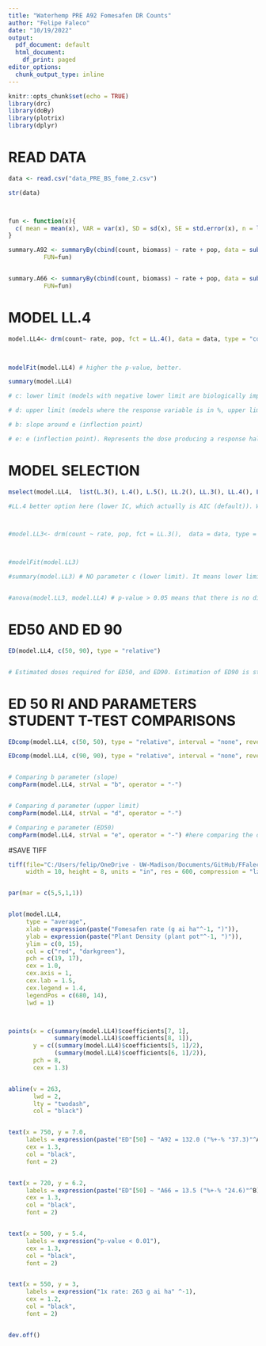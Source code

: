 ```yaml
---
title: "Waterhemp PRE A92 Fomesafen DR Counts"
author: "Felipe Faleco"
date: "10/19/2022"
output:
  pdf_document: default
  html_document:
    df_print: paged
editor_options:
  chunk_output_type: inline
---
```


```r

knitr::opts_chunk$set(echo = TRUE)
library(drc)
library(doBy)
library(plotrix)
library(dplyr)

```


# READ DATA

```r

data <- read.csv("data_PRE_BS_fome_2.csv")

str(data)



fun <- function(x){
  c( mean = mean(x), VAR = var(x), SD = sd(x), SE = std.error(x), n = length(x))
}

summary.A92 <- summaryBy(cbind(count, biomass) ~ rate + pop, data = subset(data, pop=="A92"),
          FUN=fun)


summary.A66 <- summaryBy(cbind(count, biomass) ~ rate + pop, data = subset(data, pop=="A66"),
          FUN=fun)


```



# MODEL LL.4

```r

model.LL4<- drm(count~ rate, pop, fct = LL.4(), data = data, type = "continuous")


                
modelFit(model.LL4) # higher the p-value, better.

summary(model.LL4) 

# c: lower limit (models with negative lower limit are biologically impossible. E.g., negative biomass, negative % biomass reduction, or negative % control)

# d: upper limit (models where the response variable is in %, upper limit bigger than 100% are biologically impossible. E.g., % biomass reduction, % control)

# b: slope around e (inflection point)

# e: e (inflection point). Represents the dose producing a response halfway between the u and l parameters (ED50)

```



# MODEL SELECTION

```r

mselect(model.LL4,  list(L.3(), L.4(), L.5(), LL.2(), LL.3(), LL.4(), LL.5(), W1.3(), W1.4(), W2.4(), baro5()), linreg = T) 

#LL.4 better option here (lower IC, which actually is AIC (default)). W1.3 could also be used, but since it is a asymmetrical model, I would give preference to LL.4 In symmetrical models, the parameter e and relative ED50 are identical, that is, they both indicate the dose that reduces the response midway between the upper and lower limits. In asymmetrical models, however, the parameter e does not have the same meaning as in symmetrical models, even though it is still the location of the inflection point. For asymmetrical models, ED50 should be estimated as "absolute" and not relative.



#model.LL3<- drm(count ~ rate, pop, fct = LL.3(),  data = data, type = "continuous")



#modelFit(model.LL3)

#summary(model.LL3) # NO parameter c (lower limit). It means lower limit was set to zero.


#anova(model.LL3, model.LL4) # p-value > 0.05 means that there is no difference between models. Therefore, we can use model LL.3

```



# ED50 AND ED 90

```r

ED(model.LL4, c(50, 90), type = "relative") 


# Estimated doses required for ED50, and ED90. Estimation of ED90 is statistically less accurate and often subject to high variance. Therefore, is better to use ED50.

```


# ED 50 RI AND PARAMETERS STUDENT T-TEST COMPARISONS

```r

EDcomp(model.LL4, c(50, 50), type = "relative", interval = "none", reverse = TRUE)

EDcomp(model.LL4, c(90, 90), type = "relative", interval = "none", reverse = TRUE)


# Comparing b parameter (slope)
compParm(model.LL4, strVal = "b", operator = "-")


# Comparing d parameter (upper limit)
compParm(model.LL4, strVal = "d", operator = "-")

# Comparing e parameter (ED50)
compParm(model.LL4, strVal = "e", operator = "-") #here comparing the difference, and not the ratio like in the EDcomp


```



#SAVE TIFF

```r

tiff(file="C:/Users/felip/OneDrive - UW-Madison/Documents/GitHub/FFaleco/PhD/WiscWeeds/Waterhemp PRE_Bill Stangel/Fome_DR_counts.tiff",
     width = 10, height = 8, units = "in", res = 600, compression = "lzw")


par(mar = c(5,5,1,1))


plot(model.LL4,
     type = "average",
     xlab = expression(paste("Fomesafen rate (g ai ha"^-1, ")")),
     ylab = expression(paste("Plant Density (plant pot"^-1, ")")),
     ylim = c(0, 15),
     col = c("red", "darkgreen"),
     pch = c(19, 17),
     cex = 1.0,
     cex.axis = 1,
     cex.lab = 1.5,
     cex.legend = 1.4,
     legendPos = c(680, 14),
     lwd = 1)



points(x = c(summary(model.LL4)$coefficients[7, 1], 
             summary(model.LL4)$coefficients[8, 1]), 
       y = c((summary(model.LL4)$coefficients[5, 1]/2), 
             (summary(model.LL4)$coefficients[6, 1]/2)),
       pch = 8,
       cex = 1.3)


abline(v = 263, 
       lwd = 2, 
       lty = "twodash",
       col = "black")


text(x = 750, y = 7.0, 
     labels = expression(paste("ED"[50] ~ "A92 = 132.0 ("%+-% "37.3)"^A)),
     cex = 1.3,
     col = "black",
     font = 2)


text(x = 720, y = 6.2, 
     labels = expression(paste("ED"[50] ~ "A66 = 13.5 ("%+-% "24.6)"^B)),
     cex = 1.3,
     col = "black",
     font = 2)


text(x = 500, y = 5.4, 
     labels = expression("p-value < 0.01"),
     cex = 1.3,
     col = "black",
     font = 2)


text(x = 550, y = 3, 
     labels = expression("1x rate: 263 g ai ha" ^-1),
     cex = 1.2,
     col = "black",
     font = 2)


dev.off()


```






